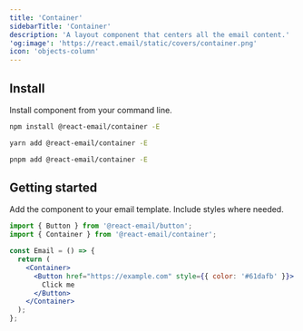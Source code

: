 ```yaml
---
title: 'Container'
sidebarTitle: 'Container'
description: 'A layout component that centers all the email content.'
'og:image': 'https://react.email/static/covers/container.png'
icon: 'objects-column'
---
```


## Install

Install component from your command line.

<CodeGroup>

```sh npm
npm install @react-email/container -E
```

```sh yarn
yarn add @react-email/container -E
```

```sh pnpm
pnpm add @react-email/container -E
```

</CodeGroup>

## Getting started

Add the component to your email template. Include styles where needed.

```jsx
import { Button } from '@react-email/button';
import { Container } from '@react-email/container';

const Email = () => {
  return (
    <Container>
      <Button href="https://example.com" style={{ color: '#61dafb' }}>
        Click me
      </Button>
    </Container>
  );
};
```

<Snippet file="support.mdx" />
